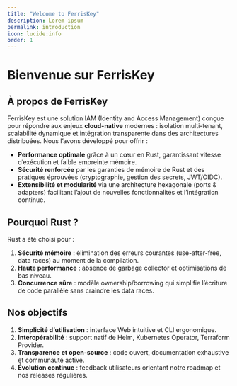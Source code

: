 ```yaml
---
title: "Welcome to FerrisKey"
description: Lorem ipsum
permalink: introduction
icon: lucide:info
order: 1
---
```


# Bienvenue sur FerrisKey

## À propos de FerrisKey

FerrisKey est une solution IAM (Identity and Access Management) conçue pour répondre aux enjeux **cloud-native** modernes : isolation multi-tenant, scalabilité dynamique et intégration transparente dans des architectures distribuées. Nous l’avons développé pour offrir :

- **Performance optimale** grâce à un cœur en Rust, garantissant vitesse d’exécution et faible empreinte mémoire.
- **Sécurité renforcée** par les garanties de mémoire de Rust et des pratiques éprouvées (cryptographie, gestion des secrets, JWT/OIDC).
- **Extensibilité et modularité** via une architecture hexagonale (ports & adapters) facilitant l’ajout de nouvelles fonctionnalités et l’intégration continue.

## Pourquoi Rust ?

Rust a été choisi pour :

1. **Sécurité mémoire** : élimination des erreurs courantes (use-after-free, data races) au moment de la compilation.
2. **Haute performance** : absence de garbage collector et optimisations de bas niveau.
3. **Concurrence sûre** : modèle ownership/borrowing qui simplifie l’écriture de code parallèle sans craindre les data races.

## Nos objectifs

1. **Simplicité d’utilisation** : interface Web intuitive et CLI ergonomique.
2. **Interopérabilité** : support natif de Helm, Kubernetes Operator, Terraform Provider.
3. **Transparence et open-source** : code ouvert, documentation exhaustive et communauté active.
4. **Évolution continue** : feedback utilisateurs orientant notre roadmap et nos releases régulières.
